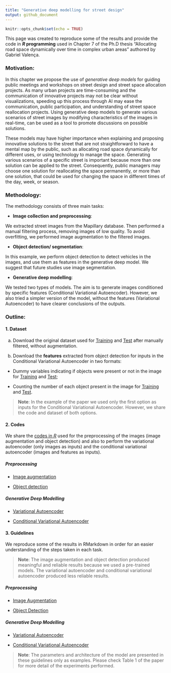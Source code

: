 ```yaml
---
title: "Generative deep modelling for street design"
output: github_document
---
```


```r
knitr::opts_chunk$set(echo = TRUE)
```

This page was created to reproduce some of the results and provide the code in **_R_ programming** used in Chapter 7 of the Ph.D thesis "Allocating road space dynamically over time in complex urban areas" authored by Gabriel Valença. 


### Motivation:  

In this chapter we propose the use of _generative deep models_ for guiding public meetings and workshops on street design and street space allocation projects. As many urban projects are time-consuming and the communication of innovative projects may not be clear without visualizations, speeding up this process through AI may ease the communication, public participation, and understanding of street space reallocation projects. Using generative deep models to generate various scenarios of street images by modifying characteristics of the images in real-time, can be used as a tool to promote discussions on possible solutions. 

These models may have higher importance when explaining and proposing innovative solutions to the street that are not straightforward to have a mental map by the public, such as allocating road space dynamically for different uses, or using technology to manage the space. Generating various scenarios of a specific street is important because more than one solution can be applied to the street. Consequently, public managers may choose one solution for reallocating the space permanently, or more than one solution, that could be used for changing the space in different times of the day, week, or season. 

### Methodology: 

The methodology consists of three main tasks: 

* **Image collection and preprocessing**: 

We extracted street images from the Mapillary database. Then performed a manual filtering process, removing images of low quality. To avoid overfitting, we performed image augmentation to the filtered images. 

* **Object detection/ segmentation**: 

In this example, we perform object detection to detect vehicles in the images, and use them as features in the generative deep model. We suggest that future studies use image segmentation.  

* **Generative deep modelling**: 

We tested two types of models. The aim is to generate images conditioned by specific features (Conditional Variational Autoencoder). However, we also tried a simpler version of the model, without the features (Variational Autoencoder) to have clearer conclusions of the outputs. 

### Outline:

#### 1. Dataset

a) Download the original dataset used for [Training](https://github.com/valenca13/CVAE_StreetDesign/releases/download/1.0/Train_Images_filtered.zip) and [Test](https://github.com/valenca13/CVAE_StreetDesign/releases/download/1.0/Test_Images_filtered.zip) after manually filtered, without augmentation.

b) Download the **features** extracted from object detection for inputs in the Conditional Variational Autoencoder in two formats: 

* Dummy variables indicating if objects were present or not in the image for [Training](https://github.com/valenca13/CVAE_StreetDesign/releases/download/1.0/Features_Dummy_Train.zip) and [Test](https://github.com/valenca13/CVAE_StreetDesign/releases/download/1.0/Features_Dummy_Test.zip); 

* Counting the number of each object present in the image for [Training](https://github.com/valenca13/CVAE_StreetDesign/releases/download/1.0/Features_Class_Train.zip) and [Test](https://github.com/valenca13/CVAE_StreetDesign/releases/download/1.0/Features_Class_Test.zip). 

>**Note**: In the example of the paper we used only the first option as inputs for the Conditional Variational Autoencoder. However, we share the code and dataset of both options. 

#### 2. Codes

We share the [codes in _R_](Codes/) used for the preprocessing of the images (image augmentation and object detection) and also to perform the variational autoencoder (only images as inputs) and the conditional variational autoencoder (images and features as inputs). 

##### Preprocessing 

* [Image augmentation](Codes/Image_Augmentation.R)

* [Object detection](Codes/Object_Detection.R)

##### Generative Deep Modelling

* [Variational Autoencoder](Codes/VAE_StreetDesign.R)

* [Conditional Variational Autoencoder](Codes/CVAE_StreetDesign.R)


#### 3. Guidelines

We reproduce some of the results in RMarkdown in order for an easier understanding of the steps taken in each task.

>**Note**: The image augmentation and object detection produced meaningful and reliable results because we used a pre-trained models. The variational autoencoder and conditional variational autoencoder produced less reliable results. 

##### Preprocessing 

* [Image Augmentation](Image_Augmentation.md)

* [Object Detection](Object_Detection.md)

##### Generative Deep Modelling

* [Variational Autoencoder](VAE.md)

* [Conditional Variational Autoencoder](CVAE.md)

>**Note**: The parameters and architecture of the model are presented in these guidelines only as examples. Please check Table 1 of the paper for more detail of the experiments performed. 

